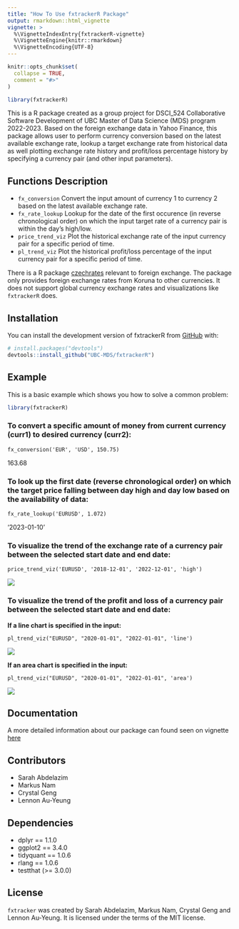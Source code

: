 ```yaml
---
title: "How To Use fxtrackerR Package"
output: rmarkdown::html_vignette
vignette: >
  %\VignetteIndexEntry{fxtrackerR-vignette}
  %\VignetteEngine{knitr::rmarkdown}
  %\VignetteEncoding{UTF-8}
---
```


```r
knitr::opts_chunk$set(
  collapse = TRUE,
  comment = "#>"
)
```

```r
library(fxtrackerR)
```

This is a R package created as a group project for DSCI_524 Collaborative Software Development of UBC Master of Data Science (MDS) program 2022-2023. Based on the foreign exchange data in Yahoo Finance, this package allows user to perform currency conversion based on the latest available exchange rate, lookup a target exchange rate from historical data as well plotting exchange rate history and profit/loss percentage history by specifying a currency pair (and other input parameters).

## Functions Description

-   `fx_conversion` Convert the input amount of currency 1 to currency 2 based on the latest available exchange rate.
-   `fx_rate_lookup` Lookup for the date of the first occurence (in reverse chronological order) on which the input target rate of a currency pair is within the day's high/low.
-   `price_trend_viz` Plot the historical exchange rate of the input currency pair for a specific period of time.
-   `pl_trend_viz` Plot the historical profit/loss percentage of the input currency pair for a specific period of time.

There is a R package [czechrates](https://cran.r-project.org/web/packages/czechrates/index.html) relevant to foreign exchange. The package only provides foreign exchange rates from Koruna to other currencies. It does not support global currency exchange rates and visualizations like `fxtrackerR` does.

## Installation

You can install the development version of fxtrackerR from [GitHub](https://github.com/) with:

``` r
# install.packages("devtools")
devtools::install_github("UBC-MDS/fxtrackerR")
```

## Example

This is a basic example which shows you how to solve a common problem:

```r
library(fxtrackerR)
```

### To convert a specific amount of money from current currency (curr1) to desired currency (curr2):

    fx_conversion('EUR', 'USD', 150.75)

163.68

### To look up the first date (reverse chronological order) on which the target price falling between day high and day low based on the availability of data:

    fx_rate_lookup('EURUSD', 1.072)

'2023-01-10'

### To visualize the trend of the exchange rate of a currency pair between the selected start date and end date:

    price_trend_viz('EURUSD', '2018-12-01', '2022-12-01', 'high')

![](../man/figures/price_trend_viz.png)

### To visualize the trend of the profit and loss of a currency pair between the selected start date and end date:

**If a line chart is specified in the input:**

    pl_trend_viz("EURUSD", "2020-01-01", "2022-01-01", 'line')  

![](../man/figures/pl_trend_viz_line.png)

**If an area chart is specified in the input:**

    pl_trend_viz("EURUSD", "2020-01-01", "2022-01-01", 'area')

![](../man/figures/pl_trend_viz_area.png)

## Documentation

A more detailed information about our package can found seen on vignette [here]()

## Contributors

-   Sarah Abdelazim
-   Markus Nam
-   Crystal Geng
-   Lennon Au-Yeung

## Dependencies

-   dplyr == 1.1.0
-   ggplot2 == 3.4.0
-   tidyquant == 1.0.6
-   rlang == 1.0.6
-   testthat (\>= 3.0.0)

## License

`fxtracker` was created by Sarah Abdelazim, Markus Nam, Crystal Geng and Lennon Au-Yeung. It is licensed under the terms of the MIT license. <!-- #endregion -->

